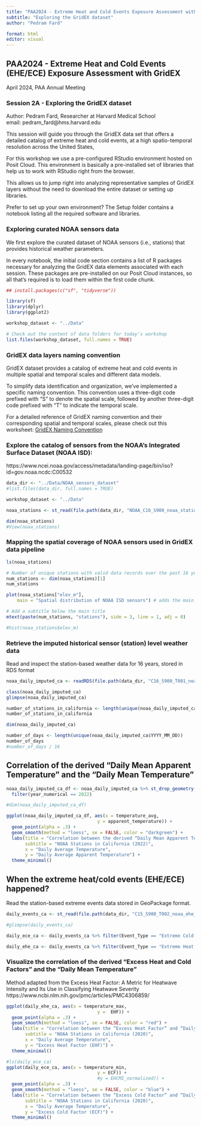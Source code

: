 ```yaml
---
title: "PAA2024 - Extreme Heat and Cold Events Exposure Assessment with GridEX"
subtitle: "Exploring the GridEX dataset"
author: "Pedram Fard"

format: html
editor: visual
---
```


## PAA2024 - Extreme Heat and Cold Events (EHE/ECE) Exposure Assessment with GridEX

April 2024, PAA Annual Meeting

### Session 2A - Exploring the GridEX dataset

Author: Pedram Fard, Researcher at Harvard Medical School\
email: pedram_fard\@hms.harvard.edu

This session will guide you through the GridEX data set that offers a detailed catalog of extreme heat and cold events, at a high spatio-temporal resolution across the United States,

For this workshop we use a pre-configured RStudio environment hosted on Posit Cloud. This environment is basically a pre-installed set of libraries that help us to work with RStudio right from the browser.

This allows us to jump right into analyzing representative samples of GridEX layers without the need to download the entire dataset or setting up libraries.

Prefer to set up your own environment? The Setup folder contains a notebook listing all the required software and libraries.

### Exploring curated NOAA sensors data

We first explore the curated dataset of NOAA sensors (i.e., stations) that provides historical weather parameters.

In every notebook, the initial code section contains a list of R packages necessary for analyzing the GridEX data elements associated with each session. These packages are pre-installed on our Posit Cloud instances, so all that's required is to load them within the first code chunk.

```r
## install.packages(c("sf", "tidyverse"))

library(sf)
library(dplyr)
library(ggplot2)

workshop_dataset <- "../Data"

# Check out the content of data folders for today's workshop
list.files(workshop_dataset, full.names = TRUE)
```

### GridEX data layers naming convention

GridEX dataset provides a catalog of extreme heat and cold events in multiple spatial and temporal scales and different data models.

To simplify data identification and organization, we've implemented a specific naming convention. This convention uses a three-digit code prefixed with "S" to denote the spatial scale, followed by another three-digit code prefixed with "T" to indicate the temporal scale.

For a detailed reference of GridEX naming convention and their corresponding spatial and temporal scales, please check out this worksheet: [GridEX Naming Convention](https://docs.ghttps://docs.google.com/spreadsheets/d/1SWrflS3zi_ZPSobYhfe4LvvVgeQ3DJOW5tFHT9AQjeA/edit#gid=0 "GridEX Naming Convention")

### Explore the catalog of sensors from the NOAA's Integrated Surface Dataset (NOAA ISD):

https://www.ncei.noaa.gov/access/metadata/landing-page/bin/iso?id=gov.noaa.ncdc:C00532

```r
data_dir <- "../Data/NOAA_sensors_dataset"
#list.files(data_dir, full.names = TRUE)

workshop_dataset <- "../Data"

noaa_stations <- st_read(file.path(data_dir, "NOAA_C16_S900_noaa_stations_geo_CRS4269.gpkg"))

dim(noaa_stations)
#View(noaa_stations)

```

### Mapping the spatial coverage of NOAA sensors used in GridEX data pipeline

```r
ls(noaa_stations)

# Number of unique stations with valid data records over the past 16 years
num_stations <- dim(noaa_stations)[1]
num_stations

plot(noaa_stations["elev_m"],
    main = "Spatial distribution of NOAA ISD sensors") # adds the main title

# Add a subtitle below the main title
mtext(paste(num_stations, "stations"), side = 3, line = 1, adj = 0)

#hist(noaa_stations$elev_m)
```

### Retrieve the imputed historical sensor (station) level weather data

Read and inspect the station-based weather data for 16 years, stored in RDS format

```r
noaa_daily_imputed_ca <- readRDS(file.path(data_dir, "C16_S900_T001_noaa_daily_imputed_sf_CA_CRS5070.rds"))

class(noaa_daily_imputed_ca)
glimpse(noaa_daily_imputed_ca)
```

```r
number_of_stations_in_california <- length(unique(noaa_daily_imputed_ca$station_id))
number_of_stations_in_california

dim(noaa_daily_imputed_ca)

number_of_days <- length(unique(noaa_daily_imputed_ca$YYYY_MM_DD))
number_of_days
#number_of_days / 16

```

## Correlation of the derived “Daily Mean Apparent Temperature” and the “Daily Mean Temperature”

```r
noaa_daily_imputed_ca_df <- noaa_daily_imputed_ca %>% st_drop_geometry() %>% 
  filter(year_numerical == 2022)

#dim(noaa_daily_imputed_ca_df)

ggplot(noaa_daily_imputed_ca_df, aes(x = temperature_avg,
                                  y = apparent_temperature)) +
  geom_point(alpha = .3) +
  geom_smooth(method = "loess", se = FALSE, color = "darkgreen") +
  labs(title = "Correlation between the derived “Daily Mean Apparent Temperature” and the “Daily Mean Temperature",
       subtitle = "NOAA Stations in California (2022)",
       x = "Daily Average Temperature",
       y = "Daily Average Apparent Temperature") +
  theme_minimal()
```

## When the extreme heat/cold events (EHE/ECE) happened?

Read the station-based extreme events data stored in GeoPackage format.

```r
daily_events_ca <- st_read(file.path(data_dir, "C15_S900_T002_noaa_ehe_ece_days_sf_CA_CRS5070.gpkg"))

#glimpse(daily_events_ca)

daily_ece_ca <- daily_events_ca %>% filter(Event_Type == "Extreme Cold Event") %>% st_drop_geometry() %>% filter(year_number == 2020)

daily_ehe_ca <- daily_events_ca %>% filter(Event_Type == "Extreme Heat Event") %>% st_drop_geometry() %>% filter(year_number == 2020)

```

### Visualize the correlation of the derived “Excess Heat and Cold Factors” and the “Daily Mean Temperature”

Method adapted from the Excess Heat Factor: A Metric for Heatwave Intensity and Its Use in Classifying Heatwave Severity https://www.ncbi.nlm.nih.gov/pmc/articles/PMC4306859/

```r
ggplot(daily_ehe_ca, aes(x = temperature_max,
                                  y =  EHF)) +
  geom_point(alpha = .3) +
  geom_smooth(method = "loess", se = FALSE, color = "red") +
  labs(title = "Correlation between the “Excess Heat Factor” and “Daily Mean Temperature",
       subtitle = "NOAA Stations in California (2020)",
       x = "Daily Average Temperature",
       y = "Excess Heat Factor (EHF)") +
  theme_minimal()
```

```r
#ls(daily_ece_ca)
ggplot(daily_ece_ca, aes(x = temperature_min,
                                  y = ECF)) +
                                  #y = EHCMI_normalized)) +
  geom_point(alpha = .3) +
  geom_smooth(method = "loess", se = FALSE, color = "blue") +
  labs(title = "Correlation between the “Excess Cold Factor” and “Daily Mean Temperature",
       subtitle = "NOAA Stations in California (2020)",
       x = "Daily Average Temperature",
       y = "Excess Cold Factor (ECF)") +
  theme_minimal()
```
